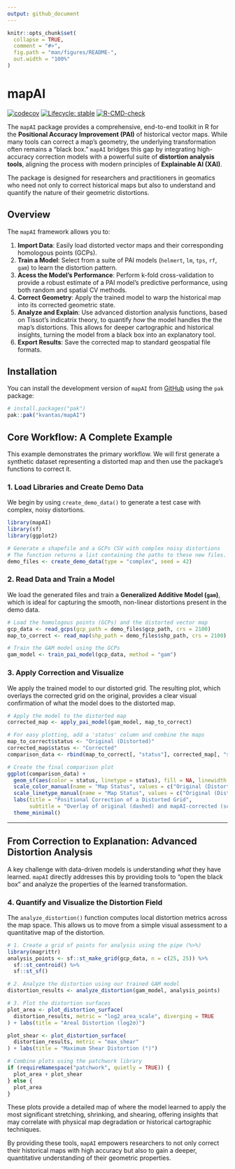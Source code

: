 ```yaml
---
output: github_document
---
```


<!-- README.md is generated from README.Rmd. Please edit that file -->

```r
knitr::opts_chunk$set(
  collapse = TRUE,
  comment = "#>",
  fig.path = "man/figures/README-",
  out.width = "100%"
)
```

# mapAI

<!-- badges: start -->
[![codecov](https://codecov.io/gh/kvantas/mapAI/branch/master/graph/badge.svg?token=8dbGQrCCnz)](https://codecov.io/gh/kvantas/mapAI)
[![Lifecycle: stable](https://img.shields.io/badge/lifecycle-stable-brightgreen.svg)](https://lifecycle.r-lib.org/articles/stages.html#stable)
[![R-CMD-check](https://github.com/kvantas/mapAI/actions/workflows/R-CMD-check.yaml/badge.svg)](https://github.com/kvantas/mapAI/actions/workflows/R-CMD-check.yaml)
<!-- badges: end -->

The `mapAI` package provides a comprehensive, end-to-end toolkit in R for the **Positional Accuracy Improvement (PAI)** of historical vector maps. While many tools can correct a map's geometry, the underlying transformation often remains a "black box." `mapAI` bridges this gap by integrating high-accuracy correction models with a powerful suite of **distortion analysis tools**, aligning the process with modern principles of **Explainable AI (XAI)**.

The package is designed for researchers and practitioners in geomatics who need not only to correct historical maps but also to understand and quantify the nature of their geometric distortions.

## Overview

The `mapAI` framework allows you to:

1.  **Import  Data**: Easily load distorted vector maps and their corresponding homologous points (GCPs).
2.  **Train a Model**: Select from a suite of PAI models (`helmert`, `lm`, `tps`, `rf`, `gam`) to learn the distortion pattern.
3. **Acess the Model's Performance**: Perform k-fold cross-validation to provide a robust estimate of a PAI model's predictive performance, using both random and spatial CV methods.
4.  **Correct Geometry**: Apply the trained model to warp the historical map into its corrected geometric state.
5.  **Analyze and Explain**: Use advanced distortion analysis functions, based on Tissot's indicatrix theory, to quantify *how* the model handles the the map's distortions. This allows for deeper cartographic and historical insights, turning the model from a black box into an explanatory tool.
6.  **Export Results**: Save the corrected map to standard geospatial file formats.

## Installation

You can install the development version of `mapAI` from [GitHub](https://github.com/) using the `pak` package:

``` r
# install.packages("pak")
pak::pak("kvantas/mapAI")
```

## Core Workflow: A Complete Example

This example demonstrates the primary workflow. We will first generate a synthetic dataset representing a distorted map and then use the package's functions to correct it.

### 1. Load Libraries and Create Demo Data

We begin by using `create_demo_data()` to generate a test case with complex, noisy distortions.

```r
library(mapAI)
library(sf)
library(ggplot2)

# Generate a shapefile and a GCPs CSV with complex noisy distortions
# The function returns a list containing the paths to these new files.
demo_files <- create_demo_data(type = "complex", seed = 42)
```

### 2. Read Data and Train a Model

We load the generated files and train a **Generalized Additive Model (`gam`)**, which is ideal for capturing the smooth, non-linear distortions present in the demo data.

```r
# Load the homologous points (GCPs) and the distorted vector map
gcp_data <- read_gcps(gcp_path = demo_files$gcp_path, crs = 2100)
map_to_correct <- read_map(shp_path = demo_files$shp_path, crs = 2100)

# Train the GAM model using the GCPs
gam_model <- train_pai_model(gcp_data, method = "gam")
```

### 3. Apply Correction and Visualize

We apply the trained model to our distorted grid. The resulting plot, which overlays the corrected grid on the original, provides a clear visual confirmation of what the model does to the distorted map.

```r
# Apply the model to the distorted map
corrected_map <- apply_pai_model(gam_model, map_to_correct)

# For easy plotting, add a 'status' column and combine the maps
map_to_correct$status <- "Original (Distorted)"
corrected_map$status <- "Corrected"
comparison_data <- rbind(map_to_correct[, "status"], corrected_map[, "status"])

# Create the final comparison plot
ggplot(comparison_data) +
  geom_sf(aes(color = status, linetype = status), fill = NA, linewidth = 0.7) +
  scale_color_manual(name = "Map Status", values = c("Original (Distorted)" = "grey50", "Corrected" = "#e41a1c")) +
  scale_linetype_manual(name = "Map Status", values = c("Original (Distorted)" = "dashed", "Corrected" = "solid")) +
  labs(title = "Positional Correction of a Distorted Grid",
       subtitle = "Overlay of original (dashed) and mapAI-corrected (solid) geometries") +
  theme_minimal()
```

---

## From Correction to Explanation: Advanced Distortion Analysis

A key challenge with data-driven models is understanding *what* they have learned. `mapAI` directly addresses this by providing tools to "open the black box" and analyze the properties of the learned transformation.

### 4. Quantify and Visualize the Distortion Field

The `analyze_distortion()` function computes local distortion metrics across the map space. This allows us to move from a simple visual assessment to a quantitative map of the distortion.

```r
# 1. Create a grid of points for analysis using the pipe (%>%)
library(magrittr)
analysis_points <- sf::st_make_grid(gcp_data, n = c(25, 25)) %>%
  sf::st_centroid() %>%
  sf::st_sf()

# 2. Analyze the distortion using our trained GAM model
distortion_results <- analyze_distortion(gam_model, analysis_points)

# 3. Plot the distortion surfaces
plot_area <- plot_distortion_surface(
  distortion_results, metric = "log2_area_scale", diverging = TRUE
) + labs(title = "Areal Distortion (log2σ)")

plot_shear <- plot_distortion_surface(
  distortion_results, metric = "max_shear"
) + labs(title = "Maximum Shear Distortion (°)")

# Combine plots using the patchwork library
if (requireNamespace("patchwork", quietly = TRUE)) {
  plot_area + plot_shear
} else {
  plot_area
}
```
These plots provide a detailed map of where the model learned to apply the most significant stretching, shrinking, and shearing, offering insights that may correlate with physical map degradation or historical cartographic techniques.

By providing these tools, `mapAI` empowers researchers to not only correct their historical maps with high accuracy but also to gain a deeper, quantitative understanding of their geometric properties.

